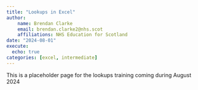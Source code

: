 ---
title: "Lookups in Excel"
author:
    name: Brendan Clarke
    email: brendan.clarke2@nhs.scot
    affiliations: NHS Education for Scotland
date: "2024-08-01"
execute: 
  echo: true
categories: [excel, intermediate]
---

This is a placeholder page for the lookups training coming during August 2024